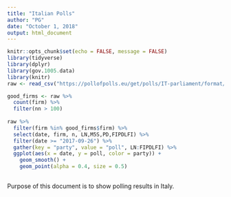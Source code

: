 ```yaml
---
title: "Italian Polls"
author: "PG"
date: "October 1, 2018"
output: html_document
---
```


```r
knitr::opts_chunk$set(echo = FALSE, message = FALSE)
library(tidyverse)
library(dplyr)
library(gov.1005.data)
library(knitr)
raw <- read_csv("https://pollofpolls.eu/get/polls/IT-parliament/format/csv", guess_max = 3000) 
```

```r
good_firms <- raw %>%
  count(firm) %>% 
  filter(nn > 100)
  
raw %>%
  filter(firm %in% good_firms$firm) %>%
  select(date, firm, n, LN,M5S,PD,FIPDLFI) %>%
  filter(date >= "2017-09-26") %>%
  gather(key = "party", value = "poll", LN:FIPDLFI) %>%
  ggplot(aes(x = date, y = poll, color = party)) +
    geom_smooth() +
    geom_point(alpha = 0.4, size = 0.5)
  
```


Purpose of this document is to show polling results in Italy.